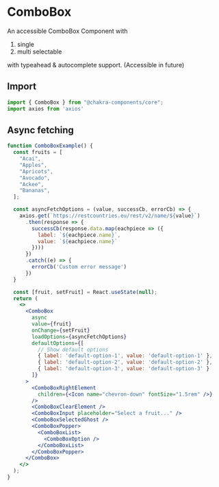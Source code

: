 # ComboBox

An accessible ComboBox Component with

1. single
2. multi selectable

with typeahead & autocomplete support. (Accessible in future)

## Import

```js
import { ComboBox } from "@chakra-components/core";
import axios from 'axios'


```
## Async fetching

```jsx
function ComboBoxExample() {
  const fruits = [
    "Acai",
    "Apples",
    "Apricots",
    "Avocado",
    "Ackee",
    "Bananas",
  ];

  const asyncFetchOptions = (value, successCb, errorCb) => {
    axios.get(`https://restcountries.eu/rest/v2/name/${value}`)
      .then(response => {
        successCb(response.data.map(eachpiece => ({
          label: `${eachpiece.name}`,
          value: `${eachpiece.name}`
        })))
      })
      .catch((e) => {
        errorCb('Custom error message')
      })
  }

  const [fruit, setFruit] = React.useState(null);
  return (
    <>
      <ComboBox
        async
        value={fruit}
        onChange={setFruit}
        loadOptions={asyncFetchOptions}
        defaultOptions={[
          // Show default options
          { label: 'default-option-1', value: 'default-option-1' }, 
          { label: 'default-option-2', value: 'default-option-2' }, 
          { label: 'default-option-3', value: 'default-option-3' }
        ]}
      >
        <ComboBoxRightElement
          children={<Icon name="chevron-down" fontSize="1.5rem" />}
        />
        <ComboBoxClearElement />
        <ComboBoxInput placeholder="Select a fruit..." />
        <ComboBoxSelectedGhost />
        <ComboBoxPopper>
          <ComboBoxList>
            <ComboBoxOption />
          </ComboBoxList>
        </ComboBoxPopper>
      </ComboBox>
    </>
  );
}
```
